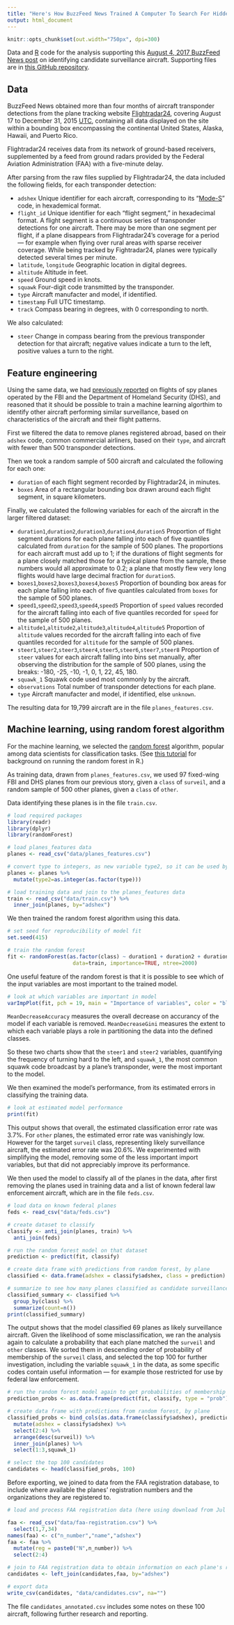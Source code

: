 ```yaml
---
title: "Here's How BuzzFeed News Trained A Computer To Search For Hidden Spy Planes"
output: html_document
---
```


```r
knitr::opts_chunk$set(out.width="750px", dpi=300)
```

Data and [R](https://www.r-project.org/) code for the analysis supporting this [August 4, 2017 BuzzFeed News post](https://www.buzzfeed.com/peteraldhous/hidden-spy-planes) on identifying candidate surveillance aircraft. Supporting files are in [this GitHub repository](https://github.com/BuzzFeedNews/2017-08-spy-plane-finder).

## Data

BuzzFeed News obtained more than four months of aircraft transponder detections from the plane tracking website [Flightradar24](https://www.flightradar24.com), covering August 17 to December 31, 2015 [UTC](http://www.timeanddate.com/time/aboututc.html), containing all data displayed on the site within a bounding box encompassing the continental United States, Alaska, Hawaii, and Puerto Rico.

Flightradar24 receives data from its network of ground-based receivers, supplemented by a feed from ground radars provided by the Federal Aviation Administration (FAA) with a five-minute delay.

After parsing from the raw files supplied by Flightradar24, the data included the following fields, for each transponder detection:

- `adshex` Unique identifier for each aircraft, corresponding to its "[Mode-S](http://www.skybrary.aero/index.php/Mode_S)" code, in hexademical format.
- `flight_id` Unique identifier for each "flight segment," in hexadecimal format. A flight segment is a continuous series of transponder detections for one aircraft. There may be more than one segment per flight, if a plane disappears from Flightradar24's coverage for a period --- for example when flying over rural areas with sparse receiver coverage. While being tracked by Fightradar24, planes were typically detected several times per minute.
- `latitude`, `longitude` Geographic location in digital degrees.
- `altitude` Altitude in feet.
- `speed` Ground speed in knots.
- `squawk` Four-digit code transmitted by the transponder.
- `type` Aircraft manufacter and model, if identified.
- `timestamp` Full UTC timestamp.
- `track` Compass bearing in degrees, with 0 corresponding to north.

We also calculated:

- `steer` Change in compass bearing from the previous transponder detection for that aircraft; negative values indicate a turn to the left, positive values a turn to the right.

## Feature engineering

Using the same data, we had [previously reported](https://www.buzzfeed.com/peteraldhous/spies-in-the-skies) on flights of spy planes operated by the FBI and the Department of Homeland Security (DHS), and reasoned that it should be possible to train a machine learning algorthim to identify other aircraft performing similar surveillance, based on characteristics of the aircraft and their flight patterns.

First we filtered the data to remove planes registered abroad, based on their `adshex` code, common commercial airliners, based on their `type`, and aircraft with fewer than 500 transponder detections.

Then we took a random sample of 500 aircraft and calculated the following for each one:

- `duration` of each flight segment recorded by Flightradar24, in minutes.
- `boxes` Area of a rectangular bounding box drawn around each flight segment, in square kilometers.

Finally, we calculated the following variables for each of the aircraft in the larger filtered dataset:

- `duration1`,`duration2`,`duration3`,`duration4`,`duration5` Proportion of flight segment durations for each plane falling into each of five quantiles calculated from `duration` for the sample of 500 planes. The proportions for each aircraft must add up to 1; if the durations of flight segments for a plane closely matched those for a typical plane from the sample, these numbers would all approximate to 0.2; a plane that mostly flew very long flights would have large decimal fraction for `duration5`.
- `boxes1`,`boxes2`,`boxes3`,`boxes4`,`boxes5` Proportion of bounding box areas for each plane falling into each of five quantiles calculated from `boxes` for the sample of 500 planes.
- `speed1`,`speed2`,`speed3`,`speed4`,`speed5` Proportion of `speed` values recorded for the aircraft falling into each of five quantiles recorded for `speed` for the sample of 500 planes.
- `altitude1`,`altitude2`,`altitude3`,`altitude4`,`altitude5` Proportion of `altitude` values recorded for the aircraft falling into each of five quantiles recorded for `altitude` for the sample of 500 planes.
- `steer1`,`steer2`,`steer3`,`steer4`,`steer5`,`steer6`,`steer7`,`steer8` Proportion of `steer` values for each aircraft falling into bins set manually, after observing the distribution for the sample of 500 planes, using the breaks: -180, -25, -10, -1, 0, 1, 22, 45, 180.
- `squawk_1` Squawk code used most commonly by the aircraft.
- `observations` Total number of transponder detections for each plane.
- `type` Aircraft manufacter and model, if identified, else `unknown`.

The resulting data for 19,799 aircraft are in the file `planes_features.csv`.

## Machine learning, using random forest algorithm

For the machine learning, we selected the [random forest](http://www.datasciencecentral.com/profiles/blogs/random-forests-algorithm) algorithm, popular among data scientists for classification tasks. (See [this tutorial](http://trevorstephens.com/kaggle-titanic-tutorial/r-part-5-random-forests/) for background on running the random forest in R.)

As training data, drawn from `planes_features.csv`, we used 97 fixed-wing FBI and DHS planes from our previous story, given a `class` of `surveil`, and a random sample of 500 other planes, given a `class` of `other`.

Data identifying these planes is in the file `train.csv`.

```r
# load required packages
library(readr)
library(dplyr)
library(randomForest)

# load planes_features data
planes <- read_csv("data/planes_features.csv") 

# convert type to integers, as new variable type2, so it can be used by the random forest algorithm
planes <- planes %>%
  mutate(type2=as.integer(as.factor(type)))

# load training data and join to the planes_features data
train <- read_csv("data/train.csv") %>%
  inner_join(planes, by="adshex")
```

We then trained the random forest algorithm using this data.

```r
# set seed for reproducibility of model fit
set.seed(415)

# train the random forest
fit <- randomForest(as.factor(class) ~ duration1 + duration2 + duration3 + duration4 + duration5 + boxes1 + boxes2 + boxes3 + boxes4 + boxes5 + speed1 + speed2 + speed3 + speed4 + speed5 + altitude1 + altitude2 + altitude3 + altitude4 + altitude5 + steer1 + steer2 + steer3 + steer4 + steer5 + steer6 + steer7 + steer8 + flights + squawk_1 + observations + type2, 
                     data=train, importance=TRUE, ntree=2000)
```

One useful feature of the random forest is that it is possible to see which of the input variables are most important to the trained model. 

```r
# look at which variables are important in model
varImpPlot(fit, pch = 19, main = "Importance of variables", color = "blue", cex = 0.7)
```

`MeanDecreaseAccuracy` measures the overall decrease on accurancy of the model if each variable is removed. `MeanDecreaseGini` measures the extent to which each variable plays a role in partitioning the data into the defined classes.

So these two charts show that the `steer1` and `steer2` variables, quantifying the frequency of turning hard to the left, and `squawk_1`, the most common squawk code broadcast by a plane's transponder, were the most important to the model.

We then examined the model's performance, from its estimated errors in classifying the training data.

```r
# look at estimated model performance
print(fit)
```

This output shows that overall, the estimated classification error rate was 3.7%. For `other` planes, the estimated error rate was vanishingly low. However for the target `surveil` class, representing likely surveillance aircraft, the estimated error rate was 20.6%. We experimented with simplifying the model, removing some of the less important import variables, but that did not appreciably improve its performance.

We then used the model to classify all of the planes in the data, after first removing the planes used in training data and a list of known federal law enforcement aircraft, which are in the file `feds.csv`.

```r
# load data on known federal planes
feds <- read_csv("data/feds.csv")

# create dataset to classify
classify <- anti_join(planes, train) %>%
  anti_join(feds)

# run the random forest model on that dataset
prediction <- predict(fit, classify)

# create data frame with predictions from random forest, by plane
classified <- data.frame(adshex = classify$adshex, class = prediction)
```

```r
# summarize to see how many planes classified as candidate surveillance aircraft
classified_summary <- classified %>%
  group_by(class) %>%
  summarize(count=n())
print(classified_summary)
```

The output shows that the model classified 69 planes as likely surveillance aircraft. Given the likelihood of some misclassification, we ran the analysis again to calculate a probability that each plane matched the `surveil` and `other` classes. We sorted them in descending order of probability of membership of the `surveil` class, and selected the top 100 for further investigation, including the variable `squawk_1` in the data, as some specific codes contain useful information --- for example those restricted for use by federal law enforcement.

```r
# run the random forest model again to get probabilities of membership of each class, rather than binary classification
prediction_probs <- as.data.frame(predict(fit, classify, type = "prob"))

# create data frame with predictions from random forest, by plane
classified_probs <- bind_cols(as.data.frame(classify$adshex), prediction_probs) %>%
  mutate(adshex = classify$adshex) %>%
  select(2:4) %>%
  arrange(desc(surveil)) %>%
  inner_join(planes) %>%
  select(1:3,squawk_1)

# select the top 100 candidates
candidates <- head(classified_probs, 100)
```

Before exporting, we joined to data from the FAA registration database, to include where available the planes' registration numbers and the organizations they are registered to.

```r
# load and process FAA registration data (here using download from Jul 25, 2017, to reflect current registration)

faa <- read_csv("data/faa-registration.csv") %>%
  select(1,7,34)
names(faa) <- c("n_number","name","adshex")
faa <- faa %>%
  mutate(reg = paste0("N",n_number)) %>%
  select(2:4)

# join to FAA registration data to obtain information on each plane's registration numbers and registered owners/operators
candidates <- left_join(candidates,faa, by="adshex")

# export data
write_csv(candidates, "data/candidates.csv", na="")
```

The file `candidates_annotated.csv` includes some notes on these 100 aircraft, following further research and reporting.



